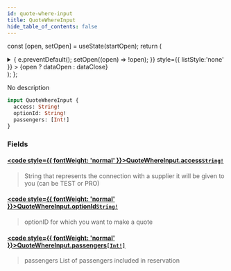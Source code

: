```yaml
---
id: quote-where-input
title: QuoteWhereInput
hide_table_of_contents: false
---
```






const [open, setOpen] = useState(startOpen);
return (
<details {...(open ? { open: true } : {})} className="details" style={{ border:'none', boxShadow:'none', background:'var(--ifm-background-color)' }}>
<summary
onClick={(e) => {
e.preventDefault();
setOpen((open) => !open);
}}
style={{ listStyle:'none' }} >
{open ? dataOpen : dataClose}
</summary>
{open && children}
</details>
);
};

No description

```graphql
input QuoteWhereInput {
  access: String!
  optionId: String!
  passengers: [Int!]
}
```

### Fields

#### [<code style={{ fontWeight: 'normal' }}>QuoteWhereInput.<b>access</b></code>](#)<Bullet />[`String!`](/api/scalars/string) <Badge class="badge badge--secondary" text="non-null"/> <Badge class="badge badge--secondary" text="scalar"/>

> String that represents the connection with a supplier it will be given to you (can be TEST or PRO)

#### [<code style={{ fontWeight: 'normal' }}>QuoteWhereInput.<b>optionId</b></code>](#)<Bullet />[`String!`](/api/scalars/string) <Badge class="badge badge--secondary" text="non-null"/> <Badge class="badge badge--secondary" text="scalar"/>

> optionID for which you want to make a quote

#### [<code style={{ fontWeight: 'normal' }}>QuoteWhereInput.<b>passengers</b></code>](#)<Bullet />[`[Int!]`](/api/scalars/int) <Badge class="badge badge--secondary" text="list"/> <Badge class="badge badge--secondary" text="scalar"/>

> passengers List of passengers included in reservation
